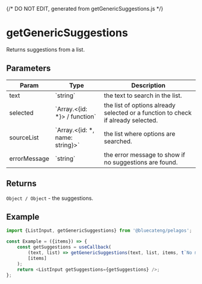 {/* DO NOT EDIT, generated from getGenericSuggestions.js */}


<Meta title="functions/getGenericSuggestions" />

# getGenericSuggestions

Returns suggestions from a list.

## Parameters

<table>
<thead><tr><th>Param</th><th>Type</th><th>Description</th></tr></thead>
<tbody>
<tr><td>text</td><td>`string`</td><td>the text to search in the list.</td></tr>
<tr><td>selected</td><td>`Array.<{id: *}> / function`</td><td>the list of options already selected or a function to check if already selected.</td></tr>
<tr><td>sourceList</td><td>`Array.<{id: *, name: string}>`</td><td>the list where options are searched.</td></tr>
<tr><td>errorMessage</td><td>`string`</td><td>the error message to show if no suggestions are found.</td></tr>
</tbody>
</table>

## Returns

`Object / Object` - the suggestions.

## Example

```js
import {ListInput, getGenericSuggestions} from '@bluecateng/pelagos';

const Example = ({items}) => {
	const getSuggestions = useCallback(
		(text, list) => getGenericSuggestions(text, list, items, t`No matching items found`),
		[items]
	);
	return <ListInput getSuggestions={getSuggestions} />;
};
```
